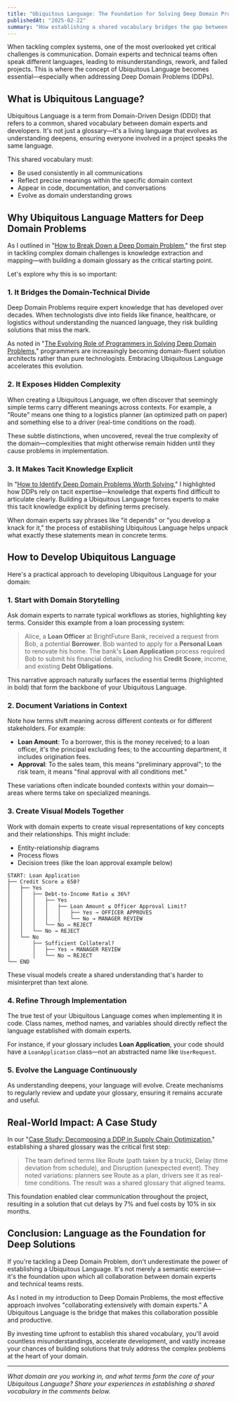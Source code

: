 ```yaml
---
title: "Ubiquitous Language: The Foundation for Solving Deep Domain Problems"
publishedAt: "2025-02-22"
summary: "How establishing a shared vocabulary bridges the gap between domain experts and developers, enabling effective collaboration to tackle Deep Domain Problems."
---
```


When tackling complex systems, one of the most overlooked yet critical challenges is communication. Domain experts and technical teams often speak different languages, leading to misunderstandings, rework, and failed projects. This is where the concept of Ubiquitous Language becomes essential—especially when addressing Deep Domain Problems (DDPs).

## What is Ubiquitous Language?

Ubiquitous Language is a term from Domain-Driven Design (DDD) that refers to a common, shared vocabulary between domain experts and developers. It's not just a glossary—it's a living language that evolves as understanding deepens, ensuring everyone involved in a project speaks the same language.

This shared vocabulary must:

- Be used consistently in all communications
- Reflect precise meanings within the specific domain context
- Appear in code, documentation, and conversations
- Evolve as domain understanding grows

## Why Ubiquitous Language Matters for Deep Domain Problems

As I outlined in "[How to Break Down a Deep Domain Problem](/chapter/how-to-break-down-a-deep-domain-problem)," the first step in tackling complex domain challenges is knowledge extraction and mapping—with building a domain glossary as the critical starting point.

Let's explore why this is so important:

### 1. It Bridges the Domain-Technical Divide

Deep Domain Problems require expert knowledge that has developed over decades. When technologists dive into fields like finance, healthcare, or logistics without understanding the nuanced language, they risk building solutions that miss the mark.

As noted in "[The Evolving Role of Programmers in Solving Deep Domain Problems](/chapter/the-evolving-role-of-programmers-in-solving-deep-domain-problems)," programmers are increasingly becoming domain-fluent solution architects rather than pure technologists. Embracing Ubiquitous Language accelerates this evolution.

### 2. It Exposes Hidden Complexity

When creating a Ubiquitous Language, we often discover that seemingly simple terms carry different meanings across contexts. For example, a "Route" means one thing to a logistics planner (an optimized path on paper) and something else to a driver (real-time conditions on the road).

These subtle distinctions, when uncovered, reveal the true complexity of the domain—complexities that might otherwise remain hidden until they cause problems in implementation.

### 3. It Makes Tacit Knowledge Explicit

In "[How to Identify Deep Domain Problems Worth Solving](/chapter/how-to-identify-deep-domain-problems-worth-solving)," I highlighted how DDPs rely on tacit expertise—knowledge that experts find difficult to articulate clearly. Building a Ubiquitous Language forces experts to make this tacit knowledge explicit by defining terms precisely.

When domain experts say phrases like "it depends" or "you develop a knack for it," the process of establishing Ubiquitous Language helps unpack what exactly these statements mean in concrete terms.

## How to Develop Ubiquitous Language

Here's a practical approach to developing Ubiquitous Language for your domain:

### 1. Start with Domain Storytelling

Ask domain experts to narrate typical workflows as stories, highlighting key terms. Consider this example from a loan processing system:

> Alice, a **Loan Officer** at BrightFuture Bank, received a request from Bob, a potential **Borrower**. Bob wanted to apply for a **Personal Loan** to renovate his home. The bank's **Loan Application** process required Bob to submit his financial details, including his **Credit Score**, income, and existing **Debt Obligations**.

This narrative approach naturally surfaces the essential terms (highlighted in bold) that form the backbone of your Ubiquitous Language.

### 2. Document Variations in Context

Note how terms shift meaning across different contexts or for different stakeholders. For example:

- **Loan Amount**: To a borrower, this is the money received; to a loan officer, it's the principal excluding fees; to the accounting department, it includes origination fees.
- **Approval**: To the sales team, this means "preliminary approval"; to the risk team, it means "final approval with all conditions met."

These variations often indicate bounded contexts within your domain—areas where terms take on specialized meanings.

### 3. Create Visual Models Together

Work with domain experts to create visual representations of key concepts and their relationships. This might include:

- Entity-relationship diagrams
- Process flows
- Decision trees (like the loan approval example below)

```
START: Loan Application
├── Credit Score ≥ 650?
│   ├── Yes
│   │   ├── Debt-to-Income Ratio ≤ 36%?
│   │   │   ├── Yes
│   │   │   │   ├── Loan Amount ≤ Officer Approval Limit?
│   │   │   │   │   ├── Yes → OFFICER APPROVES
│   │   │   │   │   └── No → MANAGER REVIEW
│   │   │   └── No → REJECT
│   │   └── No → REJECT
│   └── No
│       ├── Sufficient Collateral?
│       │   ├── Yes → MANAGER REVIEW
│       │   └── No → REJECT
└── END
```

These visual models create a shared understanding that's harder to misinterpret than text alone.

### 4. Refine Through Implementation

The true test of your Ubiquitous Language comes when implementing it in code. Class names, method names, and variables should directly reflect the language established with domain experts.

For instance, if your glossary includes **Loan Application**, your code should have a `LoanApplication` class—not an abstracted name like `UserRequest`.

### 5. Evolve the Language Continuously

As understanding deepens, your language will evolve. Create mechanisms to regularly review and update your glossary, ensuring it remains accurate and useful.

## Real-World Impact: A Case Study

In our "[Case Study: Decomposing a DDP in Supply Chain Optimization](/chapter/case-study-breakdown-a-ddp)," establishing a shared glossary was the critical first step:

> The team defined terms like Route (path taken by a truck), Delay (time deviation from schedule), and Disruption (unexpected event). They noted variations: planners see Route as a plan, drivers see it as real-time conditions. The result was a shared glossary that aligned teams.

This foundation enabled clear communication throughout the project, resulting in a solution that cut delays by 7% and fuel costs by 10% in six months.

## Conclusion: Language as the Foundation for Deep Solutions

If you're tackling a Deep Domain Problem, don't underestimate the power of establishing a Ubiquitous Language. It's not merely a semantic exercise—it's the foundation upon which all collaboration between domain experts and technical teams rests.

As I noted in my introduction to Deep Domain Problems, the most effective approach involves "collaborating extensively with domain experts." A Ubiquitous Language is the bridge that makes this collaboration possible and productive.

By investing time upfront to establish this shared vocabulary, you'll avoid countless misunderstandings, accelerate development, and vastly increase your chances of building solutions that truly address the complex problems at the heart of your domain.

---

_What domain are you working in, and what terms form the core of your Ubiquitous Language? Share your experiences in establishing a shared vocabulary in the comments below._

